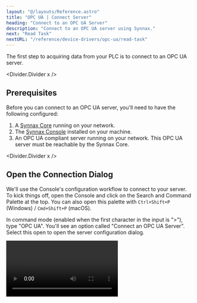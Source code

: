 ```yaml
---
layout: "@/layouts/Reference.astro"
title: "OPC UA | Connect Server"
heading: "Connect to an OPC UA Server"
description: "Connect to an OPC UA server using Synnax."
next: "Read Task"
nextURL: "/reference/device-drivers/opc-ua/read-task"
---
```



The first step to acquiring data from your PLC is to connect to an OPC UA server.

<Divider.Divider x />

## Prerequisites

Before you can connect to an OPC UA server, you'll need to have the following
configured:

1. A [Synnax Core](/reference/core/quick-start) running on your network.
2. The [Synnax Console](/reference/console/get-started) installed on your machine.
3. An OPC UA compliant server running on your network. This OPC UA server must be
   reachable by the Synnax Core.

<Divider.Divider x />

## <StepText level="h2" step={1}> Open the Connection Dialog </StepText>

We'll use the Console's configuration workflow to connect to your server. To kick things
off, open the Console and click on the Search and Command Palette at the top. You can
also open this palette with `Ctrl+Shift+P` (Windows) / `Cmd+Shift+P` (macOS).

In command mode (enabled when the first character in the input is ">"), type "OPC UA".
You'll see an option called "Connect an OPC UA Server". Select this open to open the
server configuration dialog.

<Video client:only="react" id="device-drivers/opc-ua/connect-server/open-modal" />

<Divider.Divider x />

## <StepText level="h2" step={2}> Configure the Connection </StepText>

The dialog will prompt you to enter the connection parameters to your server. Here's a
reference for each of the fields you'll need to fill:

<Table>
  <thead>
    <tr>
      <th>Field</th>
      <th>Description</th>
    </tr>
  </thead>
  <tbody>
    <tr>
      <td>Name</td>
      <td>
        A name for your server. We'll use this to identify and manage the server in the
        Console.
      </td>
    </tr>
    <tr>
      <td>Connect From</td>
      <td>
        The Synnax Driver that will connect to the OPC UA server.
      </td>
    </tr>
    <tr>
      <td>Endpoint</td>
      <td>
        The endpoint URL for your server. This should be it's reachable address on the
        network, and typically begins with `opc.tcp://`.
      </td>
    </tr>
    <tr>
      <td>Username</td>
      <td>
        The username to use when connecting to the server. This is optional and can be
        left blank.
      </td>
    </tr>
    <tr>
      <td>Password</td>
      <td>
        The password to use when connecting to the server. This is optional and can be
        left blank.
      </td>
    </tr>
    <tr>
      <td>Security Mode</td>
      <td>
        The security mode to use when connecting to the server. This should match the
        security mode configured on the server:

        - **None**: No security is applied.
        - **Sign**: Messages are signed but not encrypted. Requires authentication but
                    does not guarantee confidentiality.
        - **SignAndEncrypt**: Messages are signed and encrypted, ensuring authenticity
                              and confidentiality.
      </td>
    </tr>
    <tr>
      <td>Security Policy</td>
      <td>
        The security policy to use when connecting to the server. This should match the
        security policy configured on the server:

        - **None**: No security is applied.
        - **Basic128Rsa15**: Basic 128-bit encryption using RSA-15.
        - **Basic256**: Basic 256-bit encryption.
        - **Basic256Sha256**: Basic 256-bit encryption with SHA-256.
        - **Aes128Sha256RsaOaep**: 128-bit AES encryption with SHA-256 and RSA OAEP.
        - **Aes256Sha256RsaPss**: 256-bit AES encryption with SHA-256 and RSA PSS.
      </td>
    </tr>

  </tbody>
</Table>

<Divider.Divider x />

## <StepText level="h2" step={3}> Save the Connection </StepText>

You can use the "Test Connection" button to verify that the server is connected to the
Synnax Core. When you are ready to connect the server, click "Save".

<Video client:only="react" id="device-drivers/opc-ua/connect-server/save" />
